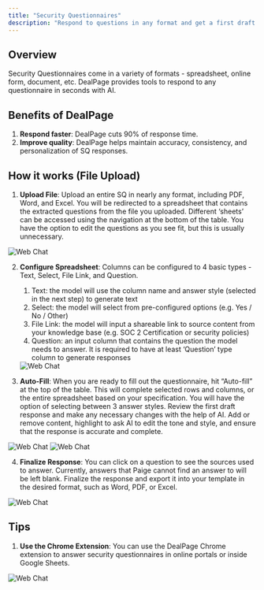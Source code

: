 ```yaml
---
title: "Security Questionnaires"
description: "Respond to questions in any format and get a first draft back in minutes"
---
```

## Overview
Security Questionnaires come in a variety of formats - spreadsheet, online form, document, etc. DealPage provides tools to respond to any questionnaire in seconds with AI.

## Benefits of DealPage
1. **Respond faster**: DealPage cuts 90% of response time.
2. **Improve quality**: DealPage helps maintain accuracy, consistency, and personalization of SQ responses. 

## How it works (File Upload)
1. **Upload File**: Upload an entire SQ in nearly any format, including PDF, Word, and Excel. You will be redirected to a spreadsheet that contains the extracted questions from the file you uploaded. Different ‘sheets’ can be accessed using the navigation at the bottom of the table. You have the option to edit the questions as you see fit, but this is usually unnecessary.
<img src="/images/sq-upload.png" alt="Web Chat" />

2. **Configure Spreadsheet**: Columns can be configured to 4 basic types - Text, Select, File Link, and Question. 
    1. Text: the model will use the column name and answer style (selected in the next step) to generate text
    2. Select: the model will select from pre-configured options (e.g. Yes / No / Other)
    3. File Link: the model will input a shareable link to source content from your knowledge base (e.g. SOC 2 Certification or security policies)
    4. Question: an input column that contains the question the model needs to answer. It is required to have at least ‘Question’ type column to generate responses
    <img src="/images/sq-columns.png" alt="Web Chat" />


3. **Auto-Fill**: When you are ready to fill out the questionnaire, hit “Auto-fill” at the top of the table. This will complete selected rows and columns, or the entire spreadsheet based on your specification. You will have the option of selecting between 3 answer styles.
Review the first draft response and make any necessary changes with the help of AI. Add or remove content, highlight to ask AI to edit the tone and style, and ensure that the response is accurate and complete.
<img src="/images/sq-select.png" alt="Web Chat" />
<img src="/images/sq-answer-style.png" alt="Web Chat" />

4. **Finalize Response**: You can click on a question to see the sources used to answer. Currently, answers that Paige cannot find an answer to will be left blank. Finalize the response and export it into your template in the desired format, such as Word, PDF, or Excel.
<img src="/images/sq-sources.png" alt="Web Chat" />

## Tips
1. **Use the Chrome Extension**: You can use the DealPage Chrome extension to answer security questionnaires in online portals or inside Google Sheets.
<img src="/images/chrome_extension.png" alt="Web Chat" />
 